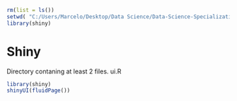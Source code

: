 ```r
rm(list = ls())
setwd( "C:/Users/Marcelo/Desktop/Data Science/Data-Science-Specialization/Data products/")
library(shiny)
```

# Shiny

Directory contaning at least 2 files.
ui.R

```r
library(shiny)
shinyUI(fluidPage())
```